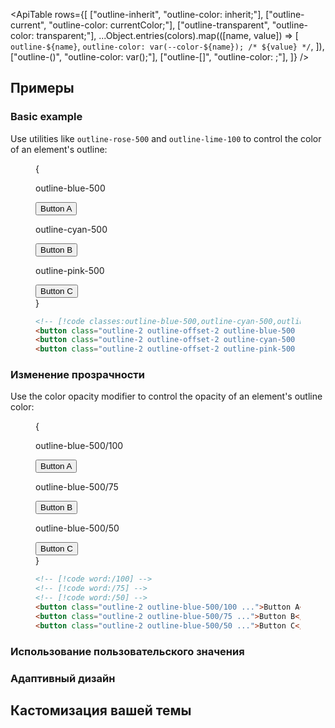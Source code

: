 

<ApiTable
  rows={[
    ["outline-inherit", "outline-color: inherit;"],
    ["outline-current", "outline-color: currentColor;"],
    ["outline-transparent", "outline-color: transparent;"],
    ...Object.entries(colors).map(([name, value]) => [
      `outline-${name}`,
      `outline-color: var(--color-${name}); /* ${value} */`,
    ]),
    ["outline-(<custom-property>)", "outline-color: var(<custom-property>);"],
    ["outline-[<value>]", "outline-color: <value>;"],
  ]}
/>

## Примеры

### Basic example

Use utilities like `outline-rose-500` and `outline-lime-100` to control the color of an element's outline:

<Figure>

<Example>
  {
    <div className="flex flex-col items-center justify-center gap-8 text-center text-sm font-bold text-white sm:flex-row sm:gap-16">
      <div className="flex shrink-0 flex-col items-center">
        <p className="mb-3 text-center font-mono text-sm font-medium text-gray-500 dark:text-gray-400">
          outline-blue-500
        </p>
        <button className="rounded-md border border-gray-300 px-4 py-2 text-sm font-semibold text-gray-700 outline-2 outline-offset-2 outline-blue-500 dark:border-transparent dark:bg-gray-700 dark:text-gray-200">
          Button A
        </button>
      </div>
      <div className="flex shrink-0 flex-col items-center">
        <p className="mb-3 text-center font-mono text-sm font-medium text-gray-500 dark:text-gray-400">
          outline-cyan-500
        </p>
        <button className="rounded-md border border-gray-300 px-4 py-2 text-sm font-semibold text-gray-700 outline-2 outline-offset-2 outline-cyan-500 dark:border-transparent dark:bg-gray-700 dark:text-gray-200">
          Button B
        </button>
      </div>
      <div className="flex shrink-0 flex-col items-center">
        <p className="mb-3 text-center font-mono text-sm font-medium text-gray-500 dark:text-gray-400">
          outline-pink-500
        </p>
        <button className="rounded-md border border-gray-300 px-4 py-2 text-sm font-semibold text-gray-700 outline-2 outline-offset-2 outline-pink-500 dark:border-transparent dark:bg-gray-700 dark:text-gray-200">
          Button C
        </button>
      </div>
    </div>
  }
</Example>

```html
<!-- [!code classes:outline-blue-500,outline-cyan-500,outline-pink-500] -->
<button class="outline-2 outline-offset-2 outline-blue-500 ...">Button A</button>
<button class="outline-2 outline-offset-2 outline-cyan-500 ...">Button B</button>
<button class="outline-2 outline-offset-2 outline-pink-500 ...">Button C</button>
```

</Figure>

### Изменение прозрачности

Use the color opacity modifier to control the opacity of an element's outline color:

<Figure>

<Example>
  {
    <div className="flex flex-col items-center justify-center gap-8 text-center text-sm font-bold text-white sm:flex-row sm:gap-16">
      <div className="flex shrink-0 flex-col items-center">
        <p className="mb-3 text-center font-mono text-sm font-medium text-gray-500 dark:text-gray-400">
          outline-blue-500/100
        </p>
        <button className="rounded-md border border-gray-300 px-4 py-2 text-sm font-semibold text-gray-700 outline-2 outline-offset-2 outline-blue-500/100 dark:border-transparent dark:bg-gray-700 dark:text-gray-200">
          Button A
        </button>
      </div>
      <div className="flex shrink-0 flex-col items-center">
        <p className="mb-3 text-center font-mono text-sm font-medium text-gray-500 dark:text-gray-400">
          outline-blue-500/75
        </p>
        <button className="rounded-md border border-gray-300 px-4 py-2 text-sm font-semibold text-gray-700 outline-2 outline-offset-2 outline-blue-500/75 dark:border-transparent dark:bg-gray-700 dark:text-gray-200">
          Button B
        </button>
      </div>
      <div className="flex shrink-0 flex-col items-center">
        <p className="mb-3 text-center font-mono text-sm font-medium text-gray-500 dark:text-gray-400">
          outline-blue-500/50
        </p>
        <button className="rounded-md border border-gray-300 px-4 py-2 text-sm font-semibold text-gray-700 outline-2 outline-offset-2 outline-blue-500/50 dark:border-transparent dark:bg-gray-700 dark:text-gray-200">
          Button C
        </button>
      </div>
    </div>
  }
</Example>

```html
<!-- [!code word:/100] -->
<!-- [!code word:/75] -->
<!-- [!code word:/50] -->
<button class="outline-2 outline-blue-500/100 ...">Button A</button>
<button class="outline-2 outline-blue-500/75 ...">Button B</button>
<button class="outline-2 outline-blue-500/50 ...">Button C</button>
```

</Figure>

### Использование пользовательского значения

<UsingACustomValue utility="outline" name="outline color" value="#243c5a" variable="color" />

### Адаптивный дизайн

<ResponsiveDesign property="outline-color" defaultClass="outline" featuredClass="outline-blue-400" />

## Кастомизация вашей темы

<CustomizingYourThemeColors utility="outline" />
